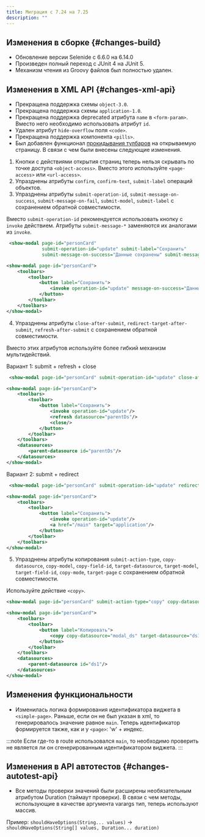 ```yaml
---
title: Миграция с 7.24 на 7.25
description: ""
---
```


## Изменения в сборке {#changes-build}

- Обновление версии Selenide c 6.6.0 на 6.14.0
- Произведен полный переход с JUnit 4 на JUnit 5.
- Механизм чтения из Groovy файлов был полностью удален.

## Изменения в XML API {#changes-xml-api}

- Прекращена поддержка схемы `object-3.0`.
- Прекращена поддержка схемы `application-1.0`.
- Прекращена поддержка deprecated атрибута `name` в `<form-param>`.
Вместо него необходимо использовать атрибут `id`.
- Удален атрибут `hide-overflow` поля `<code>`.
- Прекращена поддержка компонента `<pills>`.
- Был добавлен функционал [прокидывания тулбаров](../manual/actions#open_page_toolbar_passing) на открываемую страницу.
В связи с чем были внесены следующие изменения.

1. Кнопки с действиями открытия страниц теперь нельзя скрывать по точке доступа `<object-access>`.
Вместо этого используйте `<page-access>` или `<url-access>`.
2. Упразднены атрибуты `confirm`, `confirm-text`, `submit-label` операций объектов.
3. Упразднены атрибуты `submit-operation-id`, `submit-message-on-success`, `submit-message-on-fail`, `submit-model`, `submit-label`
с сохранением обратной совместимости.

Вместо `submit-operation-id` рекомендуется использовать кнопку с `invoke` действием.
Атрибуты `submit-message-*` заменяются их аналогами из `invoke`.

```xml title="Пример, как работало в версии 7.24 и ниже"
 <show-modal page-id="personCard"
             submit-operation-id="update" submit-label="Сохранить"
             submit-message-on-success="Данные сохранены" submit-message-on-fail="Данные не удалось сохранить"/>
```

```xml title="Пример, как работает в версии 7.25"
<show-modal page-id="personCard">
    <toolbars>
        <toolbar>
            <button label="Сохранить">
                <invoke operation-id="update" message-on-success="Данные сохранены" message-on-fail="Данные не удалось сохранить"/>
            </button>
        </toolbar>
    </toolbars>
</show-modal>
```

4. Упразднены атрибуты `close-after-submit`, `redirect-target-after-submit`, `refresh-after-submit`
с сохранением обратной совместимости.

Вместо этих атрибутов используйте более гибкий механизм мультидействий.

Вариант 1: submit + refresh + close

```xml title="Пример как работало в версии 7.24 и ниже"
 <show-modal page-id="personCard" submit-operation-id="update" close-after-submit="true" refresh-after-submit="true"/>
```

```xml title="Пример как работает в версии 7.25"
<show-modal page-id="personCard">
    <toolbars>
        <toolbar>
            <button label="Сохранить">
                <invoke operation-id="update"/>
                <refresh datasource="parentDs"/>
                <close/>
            </button>
        </toolbar>
    </toolbars>
    <datasources>
        <parent-datasource id="parentDs"/>
    </datasources>
</show-modal>
```

Вариант 2: submit + redirect

```xml title="Пример как работало в версии 7.24 и ниже"
 <show-modal page-id="personCard" submit-operation-id="update" redirect-target-after-submit="/main"/>
```

```xml title="Пример как работает в версии 7.25"
<show-modal page-id="personCard">
    <toolbars>
        <toolbar>
            <button label="Сохранить">
                <invoke operation-id="update"/>
                <a href="/main" target="application"/>
            </button>
        </toolbar>
    </toolbars>
</show-modal>
```

5. Упразднены атрибуты копирования `submit-action-type`, `copy-datasource`, `copy-model`, `copy-field-id`, `target-datasource`, `target-model`,
`target-field-id`, `copy-mode`, `target-page` с сохранением обратной совместимости.

Используйте действие `<copy>`.

```xml title="Пример как работало в версии 7.24 и ниже"
<show-modal page-id="personCard" submit-action-type="copy" copy-datasource="modal_ds" target-datasource="ds1"/>
```

```xml title="Пример как работает в версии 7.25"
<show-modal page-id="personCard">
    <toolbars>
        <toolbar>
            <button label="Копировать">
                <copy copy-datasource="modal_ds" target-datasource="ds1"/>
            </button>
        </toolbar>
    </toolbars>
    <datasources>
        <parent-datasource id="ds1"/>
    </datasources>
</show-modal>
```

## Изменения функциональности

- Изменилась логика формирования идентификатора виджета в `<simple-page>`.
Раньше, если он не был указан в xml, то генерировалось значение равное `main`.
Теперь идентификатор формируется также, как и у `<page>`: 'w' + индекс.

:::note
Если где-то в route использовался `main`, то необходимо проверить не является ли он сгенерированным идентификатором виджета.
:::

## Изменения в API автотестов {#changes-autotest-api}

- Все методы проверки значений были расширены необязательным атрибутом Duration (таймаут проверки).
В связи с чем методы, использующие в качестве аргумента varargs тип, теперь используют массив.

Пример: `shouldHaveOptions(String... values)` -> `shouldHaveOptions(String[] values, Duration... duration)`
